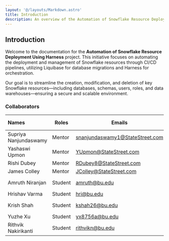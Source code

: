 ```yaml
---
layout: '@/layouts/Markdown.astro'
title: Introduction
description: An overview of the Automation of Snowflake Resource Deployment project.
---
```


## Introduction

Welcome to the documentation for the **Automation of Snowflake Resource Deployment Using Harness** project. This initiative focuses on automating the deployment and management of Snowflake resources through CI/CD pipelines, utilizing Liquibase for database migrations and Harness for orchestration. 

Our goal is to streamline the creation, modification, and deletion of key Snowflake resources—including databases, schemas, users, roles, and data warehouses—ensuring a secure and scalable environment.

### Collaborators

| Names             | Roles   | Emails                       | GitHub Handles |
| :---------------- | ------- | ---------------------------- | -------------- |
| Supriya Nanjundaswamy| Mentor  |   snanjundaswamy1@StateStreet.com                           |                |
| Yashaswi Upmon    | Mentor  | YUpmon@StateStreet.com                             |                |
| Rishi Dubey       | Mentor  | RDubey8@StateStreet.com                             |                |
| James Colley      | Mentor  | JColley@StateStreet.com                             |                |
| Amruth Niranjan   | Student | amruth@bu.edu                | amruth-sn      |
| Hrishav Varma     | Student | hri@bu.edu                   |                |
| Krish Shah        | Student | kshah26@bu.edu               | krish-shahh    |
| Yuzhe Xu          | Student | yx8756a@bu.edu               |  yuzhexu       |
| Rithvik Nakirikanti| Student |rithvikn@bu.edu               | rithvik213               |
